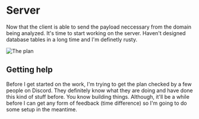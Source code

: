 # Server

Now that the client is able to send the payload neccessary from the domain being 
analyzed. It's time to start working on the server. Haven't designed database tables 
in a long time and I'm definetly rusty.

![The plan](../../public/ioignitionplan.png)

## Getting help

Before I get started on the work, I'm trying to get the plan checked by a few people 
on Discord. They definitely know what they are doing and have done this kind of stuff 
before. You know building things. Although, it'll be a while before I can get any form 
of feedback (time difference) so I'm going to do some setup in the meantime.
